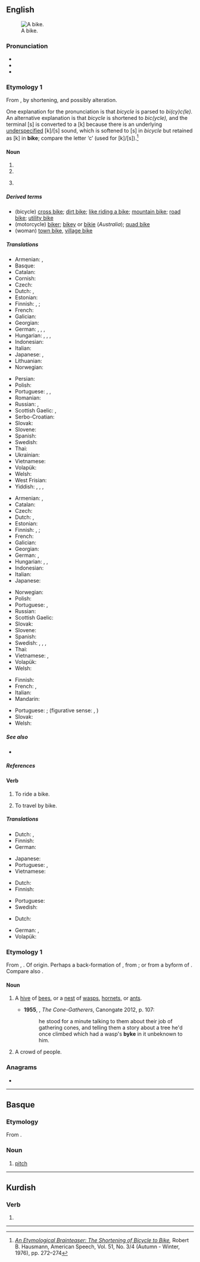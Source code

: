{{also|Bíke}}
==English==
{{wikipedia|dab=bike}}
[[File:Left side of Flying Pigeon.jpg|thumbnail|A bike.]]

===Pronunciation===
* {{IPA|/baɪk/|lang=en}}
* {{audio|en-us-bike.ogg|Audio (US)|lang=en}}
* {{rhymes|aɪk|lang=en}}

===Etymology 1===
From {{m|en|bicycle|}}, by shortening, and possibly alteration.

One explanation for the pronunciation is that ''bicycle'' is parsed to ''bi(cy)c(le).'' An alternative explanation is that ''bicycle'' is shortened to ''bic(ycle),'' and the terminal [s] is converted to a [k] because there is an underlying [[w:underspecification|underspecified]] [k]/[s] sound, which is softened to [s] in ''bicycle'' but retained as [k] in '''bike'''; compare the letter ‘c’ (used for [k]/[s]).<ref>''[http://www.jstor.org/stable/454976 An Etymological Brainteaser: The Shortening of Bicycle to Bike],'' Robert B. Hausmann, American Speech, Vol. 51, No. 3/4 (Autumn - Winter, 1976), pp. 272–274</ref>

====Noun====
{{en-noun}}

# {{short for|bicycle|lang=en}}
# {{short for|motorbike|lang=en}}
# {{lb|en|slang|derogatory}} {{short for|village bike}}
#: {{syn|en|slapper|slag}}

=====Derived terms=====
* (bicycle) [[cross bike]]; [[dirt bike]]; [[like riding a bike]]; [[mountain bike]]; [[road bike]]; [[utility bike]]
* (motorcycle) [[biker]]; [[bikey]] or [[bikie]] (''Australia''); [[quad bike]]
* (woman) [[town bike]], [[village bike]]

=====Translations=====
<!--Add short forms only, if possible-->
{{trans-top|bicycle}}
* Armenian: {{t+|hy|հեծանիվ}}, {{qualifier|colloquial}} {{t|hy|հեծո}}
* Basque: {{t+|eu|bizikleta}}
* Catalan: {{t+|ca|bici|f}}
* Cornish: {{t|kw|diwros|f}}
* Czech: {{t+|cs|kolo|n}}
* Dutch: {{t+|nl|fiets|m}}, {{t+|nl|velo|m}} {{qualifier|slang|Belgium}}
* Estonian: {{t+|et|jalgratas}}
* Finnish: {{t+|fi|pyörä}}, {{t+|fi|fillari}}; {{t+|fi|polkupyörä}}
* French: {{t+|fr|vélo|m}}
* Galician: {{t+|gl|bici|f}}
* Georgian: {{t|ka|ველოსიპედი|sc=Geor}}
* German: {{t+|de|Fahrrad|n}}, {{t+|de|Rad|n}}, {{t+|de|Velo|n}} {{qualifier|Switzerland}}, {{t+|de|Drahtesel}} {{qualifier|colloquial}}
* Hungarian: {{t+|hu|bicaj}} {{qualifier|slang}}, {{t|hu|bicó}} {{qualifier|slang}}, {{t+|hu|bringa}} {{qualifier|slang}}, {{t+|hu|bicikli}}
* Indonesian: {{t+|id|sepeda}}
* Italian: {{t+|it|bici|f}} {{qualifier|slang}} <!-- this is the full form and so is not equivalent to "bike": [[bicicletta]] {{f}}-->
* Japanese: {{t+|ja|自転車|tr=[[じてんしゃ]], jitensha}}, {{t|ja|チャリンコ|tr=charinko}} {{qualifier|slang}}
* Lithuanian: {{t|lt|dviratis|m}}
* Norwegian: {{t+|no|sykkel|m}}
{{trans-mid}}
* Persian: {{t+|fa|دوچرخه|sc=fa-Arab}}
* Polish: {{t+|pl|rower|m}}
* Portuguese: {{t+|pt|bici|f}}, {{t+|pt|bicicleta|f}}, {{t+|pt|bicla|f}}
* Romanian: {{t+|ro|bicicletă|f}}
* Russian: {{t+|ru|велосипе́д}}, {{qualifier|colloquial}} {{t+|ru|ве́лик}}
* Scottish Gaelic: {{t|gd|baic|m}}, {{t|gd|bàic|m}}
* Serbo-Croatian: {{t+|sh|bicikl}}
* Slovak: {{t+|sk|bicykel|m}}
* Slovene: {{t+|sl|kolo|n}}
* Spanish: {{t+|es|bici|f}}
* Swedish: {{t+|sv|cykel|c}}
* Thai: {{t+|th|จักรยาน}}
* Ukrainian: {{t+|uk|велосипед}}
* Vietnamese: {{t+|vi|xe đạp}}
* Volapük: {{t+|vo|saikul}}
* Welsh: {{t+|cy|beic|m}}
* West Frisian: {{t+|fy|fyts}}
* Yiddish: {{t|yi|ביציקל|m|tr=bitsíkl}}, {{t|yi|ראָווער|m|tr=róver}}, {{t|yi|וועלאָסיפּעד|m|tr=velosipéd}}, {{t|yi|ביציקלעט|m|tr=bitsiklét}}
{{trans-bottom}}

{{trans-top|motorcycle}}
* Armenian: {{t+|hy|մոտոցիկլետ}}, {{qualifier|colloquial}} {{t+|hy|մոտո}}
* Catalan: {{t|ca|moto|f}}
* Czech: {{t+|cs|motorka|f}}
* Dutch: {{t+|nl|motorfiets}}, {{t+|nl|brommer}}
* Estonian: {{t|et|mootorratas}}
* Finnish: {{t+|fi|prätkä}}, {{t+|fi|fillari}}; {{t+|fi|moottoripyörä}}
* French: {{t+|fr|moto|f}}
* Galician: {{t|gl|moto|f}}
* Georgian: {{t|ka|მოტოციკლეტი|sc=Geor}}
* German: {{t+|de|Motorrad|n}}, {{t+|de|Moped|n}}
* Hungarian: {{t+|hu|motor}}, {{t+|hu|motorkerékpár}}, {{t|hu|moci}} {{qualifier|slang}}
* Indonesian: {{t+|id|sepeda motor}}
* Italian: {{t+|it|moto|f}}
* Japanese: {{t|ja|バイク|tr=baiku}}
{{trans-mid}}
* Norwegian: {{t|no|motorsykkel|m}}
* Polish: {{t+|pl|motocykl|m}}
* Portuguese: {{t+|pt|mota|f}}, {{t+|pt|moto|f}}
* Russian: {{t+|ru|мотоци́кл|m}}
* Scottish Gaelic: {{t|gd|bàic|m}}
* Slovak: {{t|sk|motorka|f}}
* Slovene: {{t|sl|motorno kolo|n}}
* Spanish: {{t+|es|moto|f}}
* Swedish: {{t+|sv|mc|c}}, {{t+|sv|MC|c}}, {{t+|sv|motorcykel|c}}, {{t+|sv|båge|c}} {{qualifier|slang}}
* Thai: {{t|th|มอเตอร์ไซค์}}
* Vietnamese: {{t+|vi|xe máy}}, {{t+|vi|xe gắn máy}}
* Volapük: {{t|vo|motorasaikul}}
* Welsh: {{t|cy|beic modur|m}}
{{trans-bottom}}

{{trans-top|promiscuous woman}}
* Finnish: {{t+|fi|hutsu}}
* French: {{t+|fr|pute|f}}, {{t+|fr|traînée|f}}
* Italian: {{t+|it|puttana|f}}
* Mandarin: {{t+check|cmn|自行车|sc=Hani}}
{{trans-mid}}
* Portuguese: {{t+|pt|puta|f}}; (figurative sense: {{t+|pt|vaca|f}}, {{t+|pt|cabra|f}})
* Slovak: {{t+|sk|cundra|f}}
* Welsh: {{t+|cy|hwren|f}}
{{trans-bottom}}

=====See also=====
* {{l|en|trike}}

=====References=====
<references/>

====Verb====
{{en-verb|bik}}

# To ride a bike.
#: {{ux|en|I '''biked''' so much yesterday that I'm very sore today.}}
# To travel by bike.
#: {{ux|en|It was such a nice day I decided to '''bike''' to the store, though it's far enough I usually take my car.}}

=====Translations=====
{{trans-top|to ride a bike}}
* Dutch: {{t+|nl|fietsen}}, {{t+|nl|wielrijden}}
* Finnish: {{t+|fi|pyöräillä}}
* German: {{t+|de|Rad fahren}}
{{trans-mid}}
* Japanese: {{t|ja|自転車に乗る|tr=jitensha ni noru}}
* Portuguese: {{t|pt|[[andar]] [[de]] [[bicicleta]]}}, {{t+|pt|pedalar}}
* Vietnamese: {{t|vi|đạp xe}}
{{trans-bottom}}

{{trans-top|to travel by bike}}
* Dutch: {{t+|nl|toeren}}
* Finnish: {{t+|fi|pyöräillä}}
{{trans-mid}}
* Portuguese: {{t|pt|[[ir]] [[de]] [[bicicleta]]}}
* Swedish: {{t+|sv|cykla}}
{{trans-bottom}}

{{ttbc-top|to bike}}
* Dutch: {{t+check|nl|fietsen}}
{{trans-mid}}
* German: {{t+check|de|Rad fahren}}, {{t+check|de|radeln}}
* Volapük: {{t+check|vo|saikulön}}
{{trans-bottom}}

===Etymology 1===
From {{inh|en|enm|bike}}, {{m|enm|byke|t=a nest of wild bees or wasps", also "honeycomb}}. Of {{unk|lang=en}} origin. Perhaps a back-formation of {{cog|enm|*bykere|t=beekeeper}}, from {{cog|ang|bēocere|t=beekeeper}}; or from {{cog|ang|*bȳc}} a byform of {{cog|ang|būc|t=belly; vessel; container}}. Compare also {{cog|non|bý|t=bee}}.

====Noun====
{{en-noun}}

# {{lb|en|Scotland|Northern England}} A [[hive]] of [[bee]]s, or a [[nest]] of [[wasp]]s, [[hornet]]s, or [[ant]]s.
#: {{rfquotek|Sir W. Scott}}
#* '''1955''', {{w|Robin Jenkins}}, ''The Cone-Gatherers'', Canongate 2012, p. 107:
#*: he stood for a minute talking to them about their job of gathering cones, and telling them a story about a tree he'd once climbed which had a wasp's '''byke''' in it unbeknown to him.
# {{lb|en|chiefly|Scotland|by extension|collective}} A crowd of people.

===Anagrams===
* {{anagrams|en|Beki|kibe}}

----

==Basque==

===Etymology===
From {{etyl|la|eu}} {{m|la|pix}}.

===Noun===
{{eu-noun}}

# [[pitch]]

----

==Kurdish==

===Verb===
{{head|ku|verb form}}

# {{ku-verb form of|kirin|3|s|fs}}

----